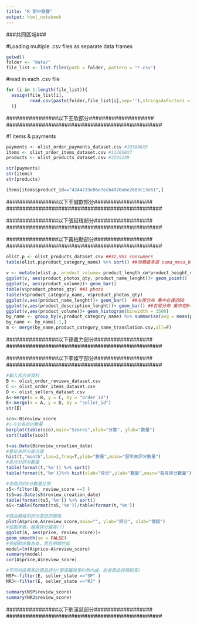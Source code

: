 ```yaml
---
title: "R 期中競賽"
output: html_notebook
---
```

###共同區域###

#Loading multiple .csv files as separate data frames
```r
getwd()
folder <- "data/"
file_list <- list.files(path = folder, pattern = "*.csv")
```

#read in each .csv file 
```r
for (i in 1:length(file_list)){
  assign(file_list[i],
         read.csv(paste(folder,file_list[i],sep=''),stringsAsFactors = F)
  )}
```

################################################
################以下王欣部分####################
################################################

#1 items & payments
```r
payments <- olist_order_payments_dataset.csv #103886X5
items <- olist_order_items_dataset.csv #112650X7
products <- olist_products_dataset.csv #32951X9
```

```r
str(payments)
str(items)
str(products)
```

```r
items[items$product_id=="4244733e06e7ecb4970a6e2683c13e61",]

```


################################################
################以下王誠歆部分##################
################################################

################################################
################以下張延瑋部分##################
################################################

################################################
################以下黃柏勳部分##################
################################################
```r
olist.p <- olist_products_dataset.csv ##32,951 consumers
table(olist.p$product_category_name) %>% sort() ##消費最多是 cama_mesa_banho 3029
 
v <- mutate(olist.p, product_volume= product_length_cm*product_height_cm*product_width_cm)
ggplot(v, aes(product_photos_qty, product_name_lenght))+ geom_point()
ggplot(v, aes(product_volume))+ geom_bar()
table(v$product_photos_qty) ##1 photo
table(v$product_category_name, v$product_photos_qty)
ggplot(v,aes(product_name_lenght))+ geom_bar()  ##左尾分布 集中在接近60
ggplot(v,aes(product_description_lenght))+ geom_bar() ##右尾分布 集中在0~1000
ggplot(v,aes(product_volume))+ geom_histogram(binwidth = 1500)
by_name <- group_by(v,product_category_name) %>% summarise(avg = mean(product_volume)) %>% as.data.frame() ##貨物平均體積
by_name <- by_name[-1,]
m <- merge(by_name,product_category_name_translation.csv,all=F)
```

################################################
################以下孫嘉力部分##################
################################################

################################################
################以下李燦宇部分##################
################################################

```r
#載入和合併資料
B <- olist_order_reviews_dataset.csv
C <- olist_order_items_dataset.csv
D <- olist_sellers_dataset.csv
A<-merge(x = B, y = C, by = "order_id")
E<-merge(x = A, y = D, by = "seller_id")
str(E)
```

```r
sco<-B$review_score
#1~5分各自的數量
barplot(table(sco),main="Scores",xlab="分數", ylab="數量")
sort(table(sco))
```

```r
t=as.Date(B$review_creation_date)
#歷年來評分直方圖
hist(t,"month",las=2,freq=T,ylab="數量",main="歷年來評分數量")
#各月分評分數量
table(format(t,'%m')) %>% sort()
table(format(t,'%m'))%>% hist(xlab="月份",ylab="數量",main="各月評分數量")

#各個月的5分數量比例
s5<-filter(B, review_score ==5 )
ts5=as.Date(s5$review_creation_date)
table(format(ts5,'%m')) %>% sort()
a5<-table(format(ts5,'%m'))/table(format(t,'%m'))

```

```r
#商品價格和評分高低的關係
plot(A$price,A$review_score,main="", ylab="評分", xlab="價錢")
#從圖來看，越貴評分越高(?)
ggplot(A, aes(price, review_score))+
geom_smooth(se = FALSE) 
#但相關係數為負，而且相關性低
model=lm(A$price~A$review_score) 
summary(model)
cor(A$price,A$review_score)
```

```r
#不同地區賣家的商品評分(聖保羅和里約熱內盧，前者商品評價較高)
NSP<-filter(E, seller_state =="SP" )
NRJ<-filter(E, seller_state =="RJ" )

summary(NSP$review_score)
summary(NRJ$review_score)
```
################################################
################以下劉漢慈部分##################
################################################